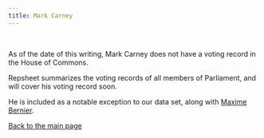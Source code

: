 ```yaml
---
title: Mark Carney
---
```



<PartyBadge party="Liberal" />

<br />

As of the date of this writing, Mark Carney does not have a voting record in the
House of Commons.

Repsheet summarizes the voting records of all members of Parliament, and will cover his voting record soon.

He is included as a notable exception to our data set, along with [Maxime Bernier](/canada/representative/maxime_bernier/).

[Back to the main page](/)

